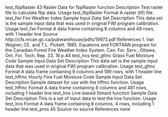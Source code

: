 test_fbpRaster
43
Raster Data for fbpRaster function
Description
Test raster file to calculate fbp data.
Usage
test_fbpRaster
Format
A raster (tif) file.
test_fwi
Fire Weather Index Sample Input Data Set
Description
This data set is the sample input data that was used in original FWI program calibration.
Usage
test_fwi
Format
A data frame containing 9 columns and 49 rows, with 1 header line
Source
http://cfs.nrcan.gc.ca/pubwarehouse/pdfs/19973.pdf
References
1. Van Wagner, CE. and T.L. Pickett. 1985. Equations and FORTRAN program for the Canadian
Forest Fire Weather Index System. Can. For. Serv., Ottawa, Ont. For. Tech. Rep. 33. 18 p.44
test_lros
test_gfmc
Grass Fuel Moisture Code Sample Input Data Set
Description
This data set is the sample input data that was used in original FWI program calibration.
Usage
test_gfmc
Format
A data frame containing 9 columns and 199 rows, with 1 header line
test_hffmc
Hourly Fine Fuel Moisture Code Sample Input Data Set
Description
Sample dataset for use with the hffmc function.
Usage
test_hffmc
Format
A data frame containing 8 columns and 481 rows, including 1 header line
test_lros
Line-based Simard function Sample Data Set
Description
This is a set of input data to test the lros function.
Usage
test_lros
Format
A data frame containing 8 columns, 4 rows, including 1 header line.test_pros
45
Source
no source
References
none

